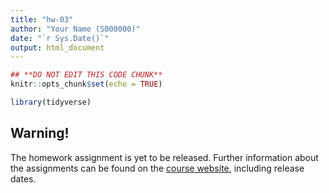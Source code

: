 ```yaml
---
title: "hw-03"
author: "Your Name (S000000)"
date: "`r Sys.Date()`"
output: html_document
---
```


```r
## **DO NOT EDIT THIS CODE CHUNK**
knitr::opts_chunk$set(echo = TRUE)

library(tidyverse)
```


## Warning!

The homework assignment is yet to be released. Further information about the assignments can be found on the [course website](https://uoe-ids.netlify.app/assessments/homework/), including release dates.